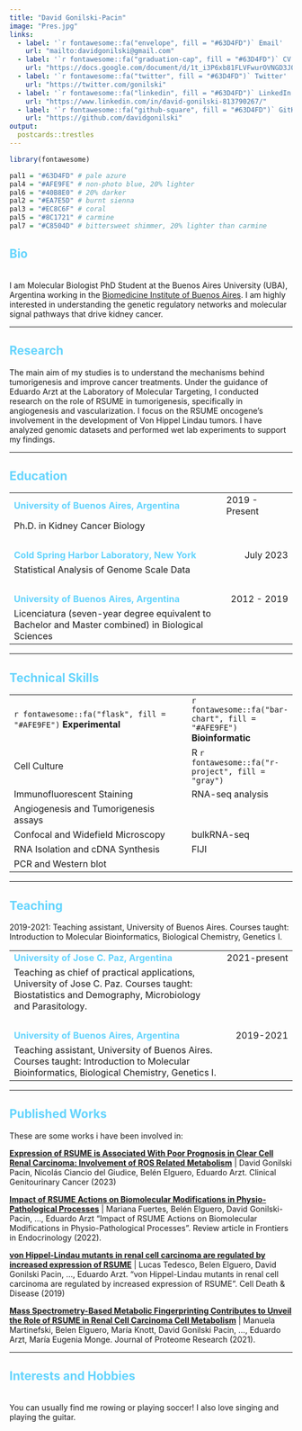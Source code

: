 ```yaml
---
title: "David Gonilski-Pacin"
image: "Pres.jpg"
links:
  - label: '`r fontawesome::fa("envelope", fill = "#63D4FD")` Email'
    url: "mailto:davidgonilski@gmail.com"
  - label: '`r fontawesome::fa("graduation-cap", fill = "#63D4FD")` CV'
    url: "https://docs.google.com/document/d/1t_i3P6xb81FLVFwurOVNGD3J0oip1H1o/edit?usp=drive_link&ouid=107879891917327084698&rtpof=true&sd=true"
  - label: '`r fontawesome::fa("twitter", fill = "#63D4FD")` Twitter'
    url: "https://twitter.com/gonilski"
  - label: '`r fontawesome::fa("linkedin", fill = "#63D4FD")` LinkedIn'
    url: "https://www.linkedin.com/in/david-gonilski-813790267/"
  - label: '`r fontawesome::fa("github-square", fill = "#63D4FD")` GitHub'
    url: "https://github.com/davidgonilski"
output:
  postcards::trestles
---
```

  
```r
library(fontawesome)

pal1 = "#63D4FD" # pale azure
pal4 = "#AFE9FE" # non-photo blue, 20% lighter
pal6 = "#40B8E0" # 20% darker
pal2 = "#EA7E5D" # burnt sienna
pal3 = "#EC8C6F" # coral
pal5 = "#8C1721" # carmine
pal7 = "#C8504D" # bittersweet shimmer, 20% lighter than carmine

```

## <span style="color:  #63D4FD;"> Bio</span>
<br>
  I am Molecular Biologist PhD Student at the Buenos Aires University (UBA), Argentina working in the [Biomedicine Institute of Buenos Aires](http://ibioba-mpsp-conicet.gov.ar/index.php/en/). I am highly interested in understanding the genetic regulatory networks and molecular signal pathways that drive kidney cancer.

---

## <span style="color:  #63D4FD;"> Research</span>
The main aim of my studies is to understand the mechanisms behind tumorigenesis and improve cancer treatments. Under the guidance of Eduardo Arzt at the Laboratory of Molecular Targeting, I conducted research on the role of RSUME in tumorigenesis, specifically in angiogenesis and vascularization. I focus on the RSUME oncogene's involvement in the development of Von Hippel Lindau tumors. I have analyzed genomic datasets and performed wet lab experiments to support my findings.

---

## <span style="color:  #63D4FD;"> Education</span>

|  |  |
|:--------------------------------------------------|:----------------|
| **<span style="color:  #63D4FD;"> University of Buenos Aires, Argentina</span>** | [2019 - Present]{style="float:right"} |
| Ph.D. in Kidney Cancer Biology |
|<br>|   |
| **<span style="color:  #63D4FD;"> Cold Spring Harbor Laboratory, New York</span>**| [July 2023]{style="float:right"} |
| Statistical Analysis of Genome Scale Data |
|<br>|   |
| **<span style="color:  #63D4FD;"> University of Buenos Aires, Argentina</span>** | [2012 - 2019]{style="float:right"} |
| Licenciatura (seven-year degree equivalent to Bachelor and Master combined) in Biological Sciences ||
  
---
  
## <span style="color:  #63D4FD;"> Technical Skills</span>
  
|  |  |
|:------------------------------------------------|:--------------------|
| `r fontawesome::fa("flask", fill = "#AFE9FE")` **Experimental**  | `r fontawesome::fa("bar-chart", fill = "#AFE9FE")` **Bioinformatic** |
| Cell Culture | R `r fontawesome::fa("r-project", fill = "gray")` |
| Immunofluorescent Staining | RNA-seq analysis|
| Angiogenesis and Tumorigenesis assays |
| Confocal and Widefield Microscopy | bulkRNA-seq |
| RNA Isolation and cDNA Synthesis | FIJI |
| PCR and Western blot |

---

## <span style="color:  #63D4FD;"> Teaching</span>


2019-2021: Teaching assistant, University of Buenos Aires. Courses taught: Introduction to Molecular Bioinformatics, Biological Chemistry, Genetics I.

|  |  |
|:--------------------------------------------------|:----------------|
| **<span style="color:  #63D4FD;"> University of Jose C. Paz, Argentina</span>** | [2021-present]{style="float:right"} |
| Teaching as chief of practical applications, University of Jose C. Paz. Courses taught: Biostatistics and Demography, Microbiology and Parasitology. |
|<br>|   |
| **<span style="color:  #63D4FD;"> University of Buenos Aires, Argentina</span>** | [2019-2021]{style="float:right"} |
| Teaching assistant, University of Buenos Aires. Courses taught: Introduction to Molecular Bioinformatics, Biological Chemistry, Genetics I. ||

---

## <span style="color:  #63D4FD;"> Published Works</span>

These are some works i have been involved in:

**[Expression of RSUME is Associated With Poor Prognosis in Clear Cell Renal Carcinoma: Involvement of ROS Related Metabolism](https://www.sciencedirect.com/science/article/pii/S1558767323000678?casa_token=3_WXMMbAo9EAAAAA:CrOUVzqr_Flu8_l4UI54mkudacVHV5ObrPX6JgVrX8FsNmlmWYtXxiUrmKsxuKlQTo293Dnp-A)** | David Gonilski Pacin, Nicolás Ciancio del Giudice, Belén Elguero, Eduardo Arzt. Clinical Genitourinary Cancer (2023)

**[Impact of RSUME Actions on Biomolecular Modifications in Physio-Pathological Processes](https://www.frontiersin.org/articles/10.3389/fendo.2022.864780/full)** | Mariana Fuertes, Belén Elguero, David Gonilski-Pacin, ..., Eduardo Arzt “Impact of RSUME Actions on Biomolecular Modifications in Physio-Pathological Processes”. Review article in Frontiers in Endocrinology (2022).

**[von Hippel-Lindau mutants in renal cell carcinoma are regulated by increased expression of RSUME](https://www.nature.com/articles/s41419-019-1507-3)** | Lucas Tedesco, Belen Elguero, David Gonilski Pacin, ..., Eduardo Arzt. “von Hippel-Lindau mutants in renal cell carcinoma are regulated by increased expression of RSUME”. Cell Death & Disease (2019)

**[Mass Spectrometry-Based Metabolic Fingerprinting Contributes to Unveil the Role of RSUME in Renal Cell Carcinoma Cell Metabolism](https://pubs.acs.org/doi/full/10.1021/acs.jproteome.0c00655)** | Manuela Martinefski, Belen Elguero, María Knott, David Gonilski Pacin, ..., Eduardo Arzt, María Eugenia Monge. Journal of Proteome Research (2021).

---
  
## <span style="color:  #63D4FD;"> Interests and Hobbies</span>
<br>
You can usually find me rowing or playing soccer! I also love singing and playing the guitar.
